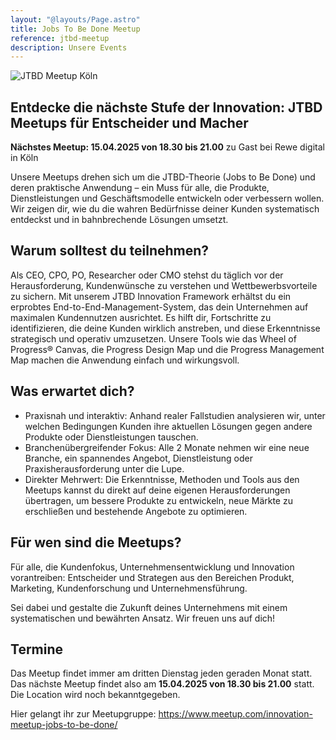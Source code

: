 ```yaml
---
layout: "@layouts/Page.astro"
title: Jobs To Be Done Meetup
reference: jtbd-meetup
description: Unsere Events
---
```

![JTBD Meetup Köln](src/images/meetup_jtbd.jpg "JTBD Meetup Köln")

## Entdecke die nächste Stufe der Innovation: JTBD Meetups für Entscheider und Macher

**Nächstes Meetup: 15.04.2025 von 18.30 bis 21.00** zu Gast bei Rewe digital in Köln

Unsere Meetups drehen sich um die JTBD-Theorie (Jobs to Be Done) und deren praktische Anwendung – ein Muss für alle, die Produkte, Dienstleistungen und Geschäftsmodelle entwickeln oder verbessern wollen. Wir zeigen dir, wie du die wahren Bedürfnisse deiner Kunden systematisch entdeckst und in bahnbrechende Lösungen umsetzt.

## Warum solltest du teilnehmen?

Als CEO, CPO, PO, Researcher oder CMO stehst du täglich vor der Herausforderung, Kundenwünsche zu verstehen und Wettbewerbsvorteile zu sichern. Mit unserem JTBD Innovation Framework erhältst du ein erprobtes End-to-End-Management-System, das dein Unternehmen auf maximalen Kundennutzen ausrichtet. Es hilft dir, Fortschritte zu identifizieren, die deine Kunden wirklich anstreben, und diese Erkenntnisse strategisch und operativ umzusetzen. Unsere Tools wie das Wheel of Progress® Canvas, die Progress Design Map und die Progress Management Map machen die Anwendung einfach und wirkungsvoll.

## Was erwartet dich?

* Praxisnah und interaktiv: Anhand realer Fallstudien analysieren wir, unter welchen Bedingungen Kunden ihre aktuellen Lösungen gegen andere Produkte oder Dienstleistungen tauschen.
* Branchenübergreifender Fokus: Alle 2 Monate nehmen wir eine neue Branche, ein spannendes Angebot, Dienstleistung oder Praxisherausforderung unter die Lupe.
* Direkter Mehrwert: Die Erkenntnisse, Methoden und Tools aus den Meetups kannst du direkt auf deine eigenen Herausforderungen übertragen, um bessere Produkte zu entwickeln, neue Märkte zu erschließen und bestehende Angebote zu optimieren.

## Für wen sind die Meetups?

Für alle, die Kundenfokus, Unternehmensentwicklung und Innovation vorantreiben: Entscheider und Strategen aus den Bereichen Produkt, Marketing, Kundenforschung und Unternehmensführung.

Sei dabei und gestalte die Zukunft deines Unternehmens mit einem systematischen und bewährten Ansatz. Wir freuen uns auf dich!

## Termine

Das Meetup findet immer am dritten Dienstag jeden geraden Monat statt. Das nächste Meetup findet also am **15.04.2025 von 18.30 bis 21.00** statt. Die Location wird noch bekanntgegeben.

Hier gelangt ihr zur Meetupgruppe:
 https://www.meetup.com/innovation-meetup-jobs-to-be-done/
